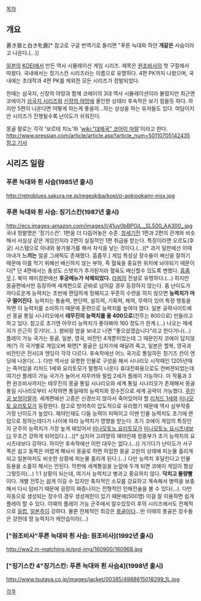 [[목차]]

== 개요 ==
蒼き狼と白き牝鹿[* 참고로 구글 번역기로 돌리면 "푸른 늑대와 하얀 '''개같은''' 사슴이라고 나온다.(...)]

[[일본]]의 [[KOEI]]에서 만든 역사 시뮬레이션 게임 시리즈. 제목은 [[원조비사]]의 첫 구절에서 따왔다. 국내에서는 징기스칸 시리즈라는 이름으로 유명하다. 4편 PK까지 나왔으며, 국내에는 초대작과 4편 PK를 제외한 모든 시리즈가 정발되었다.

한때는 삼국지, 신장의 야망과 함께 코에이의 3대 역사 시뮬레이션이라 불렸지만 최근엔 코에이가 [[삼국지 시리즈]]와 [[신장의 야망]]에 올인한 상태라 후속작은 보기 힘들듯 하다. 하지만 5편이 나온다면 어떻게 하는게 좋을까...하는 상상을 하는 유저들도 있다. 여담이지만 시리즈가 진행될수록 난이도가 쉬워진다.

몽골 말로는 각각 '보르테 치노'와 '[[wiki:"대제국" 코아이 마랄]]'이라고 한다. [[http://www.pressian.com/article/article.asp?article_num=50110705142435 참고 기사]]

== 시리즈 일람 ==
=== 푸른 늑대와 흰 사슴(1985년 출시) ===
http://retroblues.sakura.ne.jp/regeokiba/koei/p-aokiookami-msx.jpg
=== 푸른 늑대와 흰 사슴: 징기스칸(1987년 출시) ===
http://ecx.images-amazon.com/images/I/41uy0bBPGjL._SL500_AA300_.jpg
국내 정발명은 '징기스칸'. 1편을 더 다듬어놓은 수준. [[창세기전]] 1편과 2편의 관계와 비슷해서 사실상 같은 게임인지라 2편이 실질적인 1편 취급을 받는다. 특징이라면 오르도(후궁) 시스템으로 아내와 붕가붕가를 해서 자식을 낳는 것이다.(…)[* 과거 일판에선 이때 아내가 '''느끼는''' 얼굴 그래픽도 존재했다. 흠좀무.] 게임 특성상 장수들이 배신을 잘하기 때문에 이를 막기 위해선 배신하지 않는 부하, 즉 혈육을 중요한 위치에 놔야되기 때문이다[* 단 4편에서는 충성도 스텟치가 추가된지라 혈육도 배신할수 있도록 변했다. [[흠좀무]].]. 북미 패미컴판에선 '''후궁메뉴가 삭제되었다.'''
[[라찌]]의 전설로 유명하다.(...) 하지만 몽골편에서만 등장하며 세계편으로 곧바로 넘어갈 경우 등장하지 않는다.
좀 난이도가 까다로운게 능력치는 초반에 랜덤하게 정해지고 꾸준히 수련을 하지 않으면 '''능력치가 마구 떨어진다'''.
능력치는 통솔력, 판단력, 설득력, 기획력, 체력, 무력이 있어 특정 행동을 하면 이 능력치를 소비하기 때문에 훈련으로 능력치를 높여야 했다. 일본 공략사이트에선 몽골 통일 시나리오에서 '''테무진의 능력치를 올 400으로'''(전투는 800으로) 만들라고 하고 있다. 참고로 초기엔 아무리 능력치가 좋아봐야 160 정도가 한계.(...)
나오는 메세지가 은근히 웃기다(…). 왕비랑 밤을 보내고 나면 "좋으셨겠습니다"라고 한다거나(...)
플레이 가능 국가는 몽골, 일본, 영국, 비잔틴 4개뿐이었는데 그 때문인지 코에이 답지않게(?) 각 국가별로 게임오버 화면[* 몽골은 십자가에 매달려 죽고, 일본은 할복, 영국과 비잔틴은 전사]과 엔딩이 각각 다르다. 후속작에선 어느 국가로 통일하든 칭기즈 칸이 엔딩에 나온다(…). 다만 역사상 유명한 인물로 구성을 해서 시나리오 시작때인 1205년때는 죽어있을 리처드 1세와 요리토모가 멀쩡히 나온다
휴대전화용으로도 컨버젼되었는데 여기선 플레이 가능 국가가 늘어서 쟈무카와 필립 2세가 플레이 가능하다.
이 작품과 3편 원조비사까지는 테무진의 몽골 통일 시나리오와 세계 통일 시나리오가 존재해서 몽골 통일 시나리오부터 시작하면 통일때의 능력치와 장수진으로 세계 공략이 가능했다. [[주인공 보정]]이랄까. 세계편에선 고증은 신경쓰지 않아서 죽어있어야 할 [[리처드 1세]]와 [[미나모토 요리토모]]가 등장한다. 참고로 방어측이 압도적으로 유리했기 때문에 역사 삼부작중 가장 난이도가 높았다.
재야인재도 다들 능력이 피떡이고 이땐 인물 능력치도 초기에 랜덤으로 정하는데다가 나이에 따라 능력치가 영향을 받는다. 초기 코에이 게임의 특징인지 군주의 능력치가 가장 높게 돼있어서 [[미나모토노 요리토모]]가 [[미나모토노 요시츠네]]보다 무조건 강하게 되어있다.(…)[* 심지어 고려땅의 재야인재 정중부가 초기 능력치의 요시츠네보다 강하다. 하지만 후속작에선 이런 대우는 없다.(...)] 거기다가 난이도가 서구쪽은 쉽고 동쪽은 어렵게 해놔서 몽골로 하면 허접한 몽골 고원의 상태에 피눈물 흘리게 되고 일본마저도 비슷한 상황에 피눈물 흘리게 된다.(...) 다만 능력치 후달린다고 인물 등용을 소홀히 해서는 안된다. 막판에 세계통일을 눈앞에 두게 되면 코에이 게임이 항상 그렇듯이(...) 1:1 상황이 되는데, 여기서 능력치고 병과고 중요하지 않다. '''닥치고 물량빨'''이다. 개별 전투는 쉽게 이길 수 있지만 축차적인 소모를 강요하고 계속해서 병력을 보충해서 다시 덤비기 때문에 굉장히 짜증나지는 전형적인 인해전술을 볼 수 있다(...). 다만 자동으로 생성되는 장수의 경우 생성제한이 있기 때문에(500명) 이걸 잘 이용하면 쉽게 플레이 할 수 있다.
이때의 플레이 가능 군주에서 알수있듯이 후의 시리즈에서도 전체적으로 [[유럽]], [[일본]]측이 강하다. 물론 전체적인 최강은 [[몽골]]이다...만 이때의 몽골은 장수들은 강한데 땅 능력치가 캐안습이라(...)
=== ["원조비사"푸른 늑대와 흰 사슴: 원조비사](1992년 출시) ===
http://ww2.m-matching.jp/prd-img/160900/160968.jpg
=== ["징기스칸 4"징기스칸: 푸른 늑대와 흰 사슴4](1998년 출시) ===
http://www.tsutaya.co.jp/images/jacket/00385/4988615018299_1L.jpg

[[각주]]
